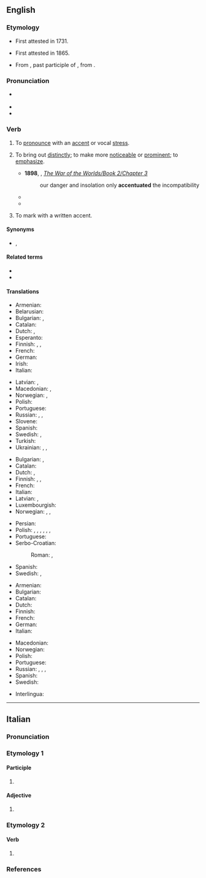 ==English==
{{was wotd|2008|January|17}}

===Etymology===
* First attested in 1731.
* {{sense|emphasize}} First attested in 1865.
* From {{der|en|ML.|accentuātus}}, past participle of {{m|la|accentuāre}}, from {{der|en|la|accentus}}.

===Pronunciation===
* {{a|RP|US}} {{IPA|en|/əkˈsen.t͡ʃu.eɪt/|/ækˈsen.t͡ʃuˌeɪt/}}
* {{audio|en|en-us-accentuate.ogg|Audio (US)}}
* {{audio|en|en-au-accentuate.ogg|Audio (AU)}}

===Verb===
{{en-verb}}

# {{lb|en|transitive}} To [[pronounce]] with an [[accent]] or vocal [[stress]].
# {{lb|en|transitive}} To bring out [[distinctly]]; to make more [[noticeable]] or [[prominent]]; to [[emphasize]].
#* '''1898''', {{w|H. G. Wells}}, ''[[s:The War of the Worlds/Book 2/Chapter 3|The War of the Worlds/Book 2/Chapter 3]]''
#*: our danger and insolation only '''accentuated''' the incompatibility
#* {{quote-book|en|year=1913|author=[[w:Robert Barr (writer)|Robert Barr]]| title=Lord Stranleigh Abroad| chapter=5| url=http://openlibrary.org/works/OL1796924W| passage=These were business hours, and a feeling of loneliness crept over him, perhaps germinated by his sight of the illustrated papers, and '''accentuated''' by an attempted perusal of them.}}
#* {{quote-journal|en|year=1962|month=March|title=The New Year Freeze-up on British Railways|journal=Modern Railways|page=159|text=Attempts by Waterloo signalmen to clear the points by power operation eventually exhausted point motor batteries, which are fed by trickle chargers, and a blown fuse '''accentuated''' the problem; thus, even when the points had been cleared of ice, no power was available to operate them until the batteries were sufficiently recharged.}}
# {{lb|en|transitive}} To mark with a written accent.

====Synonyms====
* {{l|en|accent}}, {{l|en|betone}}

====Related terms====
* {{l|en|accentual}}
* {{l|en|accentuation}}

====Translations====
{{trans-top|to pronounce with an accent}}
* Armenian: {{t+|hy|շեշտել|sc=Armn}}
* Belarusian: {{t|be|акцэнтава́ць|impf|pf}}
* Bulgarian: {{t+|bg|акцентувам}}, {{t|bg|[[поставям]] [[ударение]]|pf}}
* Catalan: {{t+|ca|accentuar}}
* Dutch: {{t+|nl|beklemtonen}}, {{t+|nl|accentueren}}
* Esperanto: {{t|eo|akcenti}}
* Finnish: {{t+|fi|korostaa}}, {{t+|fi|painottaa}}, {{t+|fi|sävyttää}}
* French: {{t+|fr|accentuer}}
* German: {{t+|de|akzentuieren}}
* Irish: {{t|ga|aiceannaigh}}
* Italian: {{t+|it|accentuare}}
{{trans-mid}}
* Latvian: {{t|lv|akcentēt}}, {{t|lv|uzsvērt}}
* Macedonian: {{t|mk|нагла́сува}}, {{t|mk|акценти́ра}}
* Norwegian: {{t+|no|aksentuere}}, {{t|no|betone}}
* Polish: {{t+|pl|akcentować}}
* Portuguese: {{t+|pt|acentuar}}
* Russian: {{t+|ru|акценти́ровать}}, {{t|ru|[[ста́вить]] [[ударе́ние]]|impf}}, {{t|ru|[[поста́вить]] [[ударе́ние]]|pf}}
* Slovene: {{t|sl|naglasiti}}
* Spanish: {{t+|es|acentuar}}
* Swedish: {{t+|sv|accentuera}}, {{t+|sv|betona}}
* Turkish: {{t+|tr|vurgulamak}}
* Ukrainian: {{t+|uk|акцентува́ти|impf|pf}}, {{t|uk|наголо́шувати|impf}}, {{t|uk|наголоси́ти|pf}}
{{trans-bottom}}

{{trans-top|to bring out distinctly}}
* Bulgarian: {{t+|bg|подчертавам}}, {{t|bg|акцентирам}}
* Catalan: {{t+|ca|accentuar}}
* Dutch: {{t+|nl|benadrukken}}, {{t+|nl|beklemtonen}}
* Finnish: {{t+|fi|korostaa}}, {{t+|fi|tehostaa}}, {{t|fi|[[tuoda]] [[esiin]]}}
* French: {{t+|fr|accentuer}}
* Italian: {{t+|it|accentuare}}
* Latvian: {{t|lv|akcentēt}}, {{t|lv|uzsvērt}}
* Luxembourgish: {{t|lb|accentuéieren}}
* Norwegian: {{t+|no|aksentuere}}, {{t|no|betone}}, {{t|no|framheve}}
{{trans-mid}}
* Persian: {{t|fa|تأکید کردن|tr=ta'kid kardan|sc=fa-Arab}}
* Polish: {{t+|pl|akcentować|impf}}, {{t|pl|uwypuklić|pf}}, {{t|pl|uwypuklać|impf}}, {{t+|pl|uwydatnić|pf}}, {{t+|pl|uwydatniać|impf}}, {{t+|pl|podkreślić|pf}}, {{t+|pl|podkreślać|impf}}
* Portuguese: {{t+|pt|acentuar}}
* Serbo-Croatian:
*: Roman: {{t+|sh|istàknuti|pf}}, {{t+|sh|naglásiti|pf}}
* Spanish: {{t+|es|acentuar}}
* Swedish: {{t+|sv|accentuera}}, {{t+|sv|betona}}
{{trans-bottom}}

{{trans-top|to mark with a written accent}}
* Armenian: {{t+|hy|շեշտել|sc=Armn}}
* Bulgarian: {{t|bg|поставям ударение}}
* Catalan: {{t+|ca|accentuar}}
* Dutch: {{t+|nl|beklemtonen}}
* Finnish: {{t|fi|[[merkitä]] [[aksentit]]}}
* French: {{t+|fr|accentuer}}
* German: {{t+|de|hervorheben}}
* Italian: {{t+|it|accentare}}
{{trans-mid}}
* Macedonian: {{t|mk|акценти́ра}}
* Norwegian: {{t+|no|aksentuere}}
* Polish: {{t+|pl|akcentować}}
* Portuguese: {{t+|pt|acentuar}}
* Russian: {{t|ru|[[проставля́ть]] [[ударе́ние]]|impf}}, {{t|ru|[[проста́вить]] [[ударе́ние]]|pf}}, {{t|ru|[[ста́вить]] [[ударе́ние]]|impf}}, {{t|ru|[[поста́вить]] [[ударе́ние]]|pf}}
* Spanish: {{t+|es|acentuar}}
* Swedish: {{t+|sv|accentuera}}
{{trans-bottom}}

{{checktrans-top}}
* Interlingua: {{t-check|ia|accentuar}}
{{trans-mid}}
{{trans-bottom}}

----

==Italian==

===Pronunciation===
{{it-pr|accentu.àte,accentuàte<ref:{{R:it:DiPI|accentuale}}>}}

===Etymology 1===

====Participle====
{{head|it|past participle form|g=f-p}}

# {{feminine plural of|it|accentuato}}

====Adjective====
{{head|it|adjective form|g=f-p}}

# {{feminine plural of|it|accentuato}}

===Etymology 2===

====Verb====
{{head|it|verb form}}

# {{inflection of|it|accentuare||2|p|pres|indc|;|2|p|impr}}

===References===
<references />